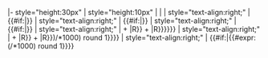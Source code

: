 <includeonly>|- style="height:30px"
| style="height:10px" | {{flagicon|{{{country}}}}}
| [[{{{military}}}|{{{country}}}]]{{{references|}}}
| style="text-align:right;" | {{#if:{{{active|}}}|{{formatnum:{{{active}}}}}}}
| style="text-align:right;" | {{#if:{{{reserve|}}}|{{formatnum:{{{reserve}}}}}}}
| style="text-align:right;" | {{#if:{{{paramilitary|}}}|{{formatnum:{{{paramilitary}}}}}}}
| style="text-align:right;" | {{formatnum: {{#expr:{{formatnum:{{#if:{{{active|}}}|{{{active}}}|0}}|R}} + {{formatnum:{{#if:{{{reserve|}}}|{{{reserve}}}|0}}|R}} + {{formatnum:{{#if:{{{paramilitary|}}}|{{{paramilitary}}}|0}}|R}}}}}}
| style="text-align:right;" | {{formatnum:{{#expr:(({{formatnum:{{#if:{{{active|}}}|{{{active}}}|0}}|R}} + {{formatnum:{{#if:{{{reserve|}}}|{{{reserve}}}|0}}|R}} + {{formatnum:{{#if:{{{paramilitary|}}}|{{{paramilitary}}}|0}}|R}})/{{formatnum:{{{population}}}|R}}*1000) round 1}}}}
| style="text-align:right;" | {{#if:{{{active|}}}|{{#expr:({{formatnum:{{{active}}}|R}}/{{formatnum:{{{population}}}|R}}*1000) round 1}}}}</includeonly><noinclude>
{{documentation}}
</noinclude>